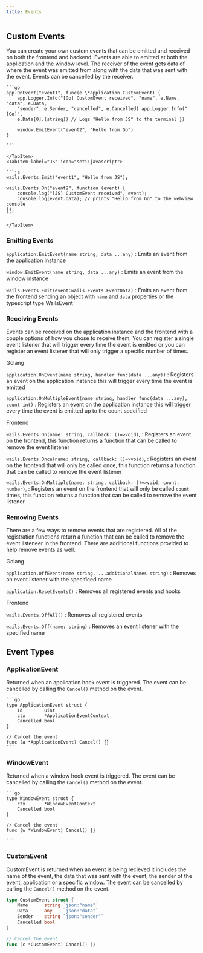 ```yaml
---
title: Events
---
```



## Custom Events

You can create your own custom events that can be emitted and received on both
the frontend and backend. Events are able to emitted at both the application and
the window level. The receiver of the event gets data of where the event was
emitted from along with the data that was sent with the event. Events can be
cancelled by the receiver.

<Tabs syncKey="language">
    <TabItem label="Go" icon="seti:go">

    ```go
    app.OnEvent("event1", func(e \*application.CustomEvent) {
        app.Logger.Info("[Go] CustomEvent received", "name", e.Name, "data", e.Data,
        "sender", e.Sender, "cancelled", e.Cancelled) app.Logger.Info("[Go]",
        e.Data[0].(string)) // Logs "Hello from JS" to the terminal })

        window.EmitEvent("event2", "Hello from Go")
    }

    ```

    </TabItem>
    <TabItem label="JS" icon="seti:javascript">

    ```js
    wails.Events.Emit("event1", "Hello from JS");

    wails.Events.On("event2", function (event) {
        console.log("[JS] CustomEvent received", event);
        console.log(event.data); // prints "Hello from Go" to the webview console
    });
    ```

    </TabItem>

</Tabs>

### Emitting Events

`application.EmitEvent(name string, data ...any)` : Emits an event from the
application instance

`window.EmitEvent(name string, data ...any)` : Emits an event from the window
instance

`wails.Events.Emit(event:wails.Events.EventData)` : Emits an event from the
frontend sending an object with `name` and `data` properties or the typescript
type WailsEvent

### Receiving Events

Events can be received on the application instance and the frontend with a
couple options of how you chose to receive them. You can register a single event
listener that will trigger every time the event is emitted or you can register
an event listener that will only trigger a specific number of times.

Golang

`application.OnEvent(name string, handler func(data ...any))` : Registers an
event on the application instance this will trigger every time the event is
emitted

`application.OnMultipleEvent(name string, handler func(data ...any), count int)`
: Registers an event on the application instance this will trigger every time
the event is emitted up to the count specified

Frontend

`wails.Events.On(name: string, callback: ()=>void)`, : Registers an event on the
frontend, this function returns a function that can be called to remove the
event listener

`wails.Events.Once(name: string, callback: ()=>void)`, : Registers an event on
the frontend that will only be called once, this function returns a function
that can be called to remove the event listener

`wails.Events.OnMultiple(name: string, callback: ()=>void, count: number)`, :
Registers an event on the frontend that will only be called `count` times, this
function returns a function that can be called to remove the event listener

### Removing Events

There are a few ways to remove events that are registered. All of the
registration functions return a function that can be called to remove the event
listeneer in the frontend. There are additional functions provided to help
remove events as well.

Golang

`application.OffEvent(name string, ...additionalNames string)` : Removes an
event listener with the specificed name

`application.ResetEvents()` : Removes all registered events and hooks

Frontend

`wails.Events.OffAll()` : Removes all registered events

`wails.Events.Off(name: string)` : Removes an event listener with the specified
name

## Event Types

### ApplicationEvent

Returned when an application hook event is triggered. The event can be cancelled
by calling the `Cancel()` method on the event.

    ```go
    type ApplicationEvent struct {
        Id        uint
        ctx       *ApplicationEventContext
        Cancelled bool
    }

    // Cancel the event
    func (a *ApplicationEvent) Cancel() {}
    ```

### WindowEvent

Returned when a window hook event is triggered. The event can be cancelled by
calling the `Cancel()` method on the event.

    ```go
    type WindowEvent struct {
        ctx       *WindowEventContext
        Cancelled bool
    }

    // Cancel the event
    func (w *WindowEvent) Cancel() {}

    ```

### CustomEvent

CustomEvent is returned when an event is being recieved it includes the name of
the event, the data that was sent with the event, the sender of the event,
application or a specific window. The event can be cancelled by calling the
`Cancel()` method on the event.

```go
type CustomEvent struct {
	Name      string `json:"name"`
	Data      any    `json:"data"`
	Sender    string `json:"sender"`
	Cancelled bool
}

// Cancel the event
func (c *CustomEvent) Cancel() {}
```
